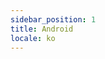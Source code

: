 ```yaml
---
sidebar_position: 1
title: Android
locale: ko
---
```



<DevicePrerequisites />

<CloneExampleAndVenv
  title="Example 레포 클론 및 가상 환경 생성"
  path="appium/python/android/pytest"
/>

<ActivateVirtualEnv title="가상 환경 활성화" />

<InstallDependencies title="의존성 설치" />

<Tabs groupId="target" defaultValue="app" queryString>
<TabItem value="app" label="App">

<UploadAndConfigAppTabItem
  app_name="Wikipedia-android.apk"
  app_url="https://github.com/dogu-team/third-party-binaries/releases/download/wikipedia-apps/wikipedia-android.apk"
  app_version="2.5.194-alpha-2017-05-30"
/>
<RunCommand run_script="pytest android/test_app.py" />

</TabItem>
<TabItem value="chrome" label="Chrome">

<UploadAndConfigChromeTabItem platform="android" browser_name="chrome" />
<RunCommand run_script="pytest android/test_web.py" />

</TabItem>
</Tabs>

<VenvImportError />
